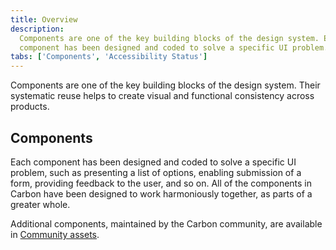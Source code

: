 ```yaml
---
title: Overview
description:
  Components are one of the key building blocks of the design system. Each
  component has been designed and coded to solve a specific UI problem.
tabs: ['Components', 'Accessibility Status']
---
```



<PageDescription>

Components are one of the key building blocks of the design system. Their
systematic reuse helps to create visual and functional consistency across
products.

</PageDescription>

## Components

Each component has been designed and coded to solve a specific UI problem, such
as presenting a list of options, enabling submission of a form, providing
feedback to the user, and so on. All of the components in Carbon have been
designed to work harmoniously together, as parts of a greater whole.

Additional components, maintained by the Carbon community, are available in
[Community assets](/community/component-index).

<ComponentOverview />
